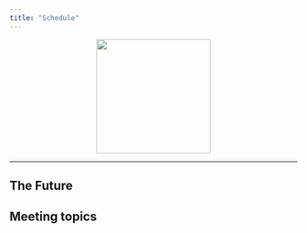 ```yaml
---
title: "Schedule"
---
```


<center>

![](img/pop-fisher-500x500.png){width="200"}

</center>

------------------------------------------------------------------------

## The Future



## Meeting topics


